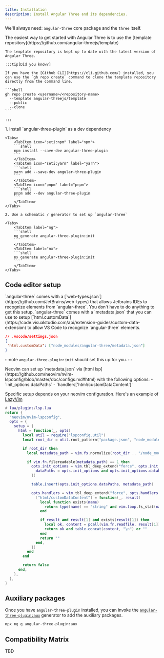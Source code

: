 ```yaml
---
title: Installation
description: Install Angular Three and its dependencies.
---
```



We'll always need: `angular-three` core package and the `three` itself.

<Tabs>
  <TabItem label="Using template repository">
    The easiest way to get started with Angular Three is to use the [template repository](https://github.com/angular-threejs/template)

    The template repository is kept up to date with the latest version of Angular Three.

    :::tip[Did you know?]

    If you have the [Github CLI](https://cli.github.com/) installed, you can use the `gh repo create` command to clone the template repository directly from the command line.

    ```shell
    gh repo create <username>/<repository-name>
      --template angular-threejs/template
      --public
      --clone
    ```

    :::

  </TabItem>
  <TabItem label="Angular CLI / Nx CLI">
    1. Install `angular-three-plugin` as a dev dependency

    <Tabs>
        <TabItem icon="seti:npm" label="npm">
        ```shell
        npm install --save-dev angular-three-plugin
        ```
        </TabItem>
        <TabItem icon="seti:yarn" label="yarn">
        ```shell
        yarn add --save-dev angular-three-plugin
        ```
        </TabItem>
        <TabItem icon="pnpm" label="pnpm">
        ```shell
        pnpm add --dev angular-three-plugin
        ```
        </TabItem>
    </Tabs>

    2. Use a schematic / generator to set up `angular-three`

    <Tabs>
        <TabItem label="ng">
        ```shell
        ng generate angular-three-plugin:init
        ```
        </TabItem>
        <TabItem label="nx">
        ```shell
        nx generate angular-three-plugin:init
        ```
        </TabItem>
    </Tabs>

  </TabItem>
</Tabs>

## Code editor setup

<Tabs>
 <TabItem label="Jetbrains IDE">
  `angular-three` comes with a [`web-types.json`](https://github.com/JetBrains/web-types) that allows Jetbrains
  IDEs to recognize elements from `angular-three`. You don't have to do anything to get this setup.
 </TabItem>
 <TabItem label="VS Code">
  `angular-three` comes with a `metadata.json` that you can use to setup
  [`html.customData`](https://code.visualstudio.com/api/extension-guides/custom-data-extension) to allow VS Code
  to recognize `angular-three` elements.

```json
// .vscode/settings.json
{
 "html.customData": ["node_modules/angular-three/metadata.json"]
}
```

:::note
`angular-three-plugin:init` should set this up for you.
:::

 </TabItem>
 <TabItem label="Neovim">
 Neovim can set up `metadata.json` via [html lsp](https://github.com/neovim/nvim-lspconfig/blob/master/doc/configs.md#html) with the following options:
    - `init_options.dataPaths`
    - `handlers['html/customDataContent']`

Specific setup depends on your neovim configuration. Here's an example of [LazyVim](https://lazyvim.org)

```lua
# lua/plugins/lsp.lua
return {
  "neovim/nvim-lspconfig",
  opts = {
    setup = {
      html = function(_, opts)
        local util = require("lspconfig.util")
        local root_dir = util.root_pattern("package.json", "node_modules")(vim.fn.getcwd())

        if root_dir then
          local metadata_path = vim.fs.normalize(root_dir .. "/node_modules/angular-three/metadata.json")

          if vim.fn.filereadable(metadata_path) == 1 then
            opts.init_options = vim.tbl_deep_extend("force", opts.init_options or {}, {
              dataPaths = opts.init_options and opts.init_options.dataPaths or {},
            })

            table.insert(opts.init_options.dataPaths, metadata_path)

            opts.handlers = vim.tbl_deep_extend("force", opts.handlers or {}, {
              ["html/customDataContent"] = function(_, result)
                local function exists(name)
                  return type(name) == "string" and vim.loop.fs_stat(name) ~= nil
                end

                if result and result[1] and exists(result[1]) then
                  local ok, content = pcall(vim.fn.readfile, result[1])
                  return ok and table.concat(content, "\n") or ""
                end
                return ""
              end,
            })
          end
        end

        return false
      end,
    },
  },
}
```

 </TabItem>
</Tabs>

## Auxiliary packages

Once you have `angular-three-plugin` installed, you can invoke the [`angular-three-plugin:aux`](/reference/plugin/aux) generator to add the auxiliary packages.

```bash
npx ng g angular-three-plugin:aux
```

## Compatibility Matrix

TBD
